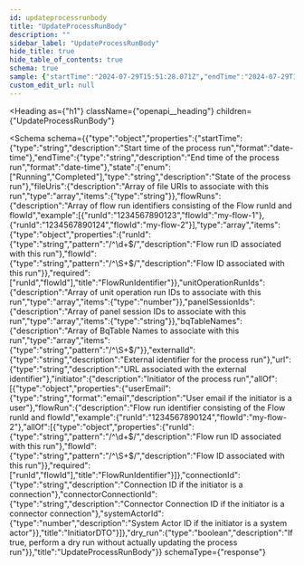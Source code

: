 ```yaml
---
id: updateprocessrunbody
title: "UpdateProcessRunBody"
description: ""
sidebar_label: "UpdateProcessRunBody"
hide_title: true
hide_table_of_contents: true
schema: true
sample: {"startTime":"2024-07-29T15:51:28.071Z","endTime":"2024-07-29T15:51:28.071Z","state":"Running","fileUris":["string"],"flowRuns":[{"runId":"1234567890123","flowId":"my-flow-1"},{"runId":"1234567890124","flowId":"my-flow-2"}],"unitOperationRunIds":[0],"panelSessionIds":["string"],"bqTableNames":["string"],"externalId":"string","url":"string","initiator":{"userEmail":"user@example.com","flowRun":{"runId":"1234567890124","flowId":"my-flow-2"},"connectionId":"string","connectorConnectionId":"string","systemActorId":0},"dry_run":true}
custom_edit_url: null
---
```



<Heading
  as={"h1"}
  className={"openapi__heading"}
  children={"UpdateProcessRunBody"}
>
</Heading>





<Schema
  schema={{"type":"object","properties":{"startTime":{"type":"string","description":"Start time of the process run","format":"date-time"},"endTime":{"type":"string","description":"End time of the process run","format":"date-time"},"state":{"enum":["Running","Completed"],"type":"string","description":"State of the process run"},"fileUris":{"description":"Array of file URIs to associate with this run","type":"array","items":{"type":"string"}},"flowRuns":{"description":"Array of flow run identifiers consisting of the Flow runId and flowId","example":[{"runId":"1234567890123","flowId":"my-flow-1"},{"runId":"1234567890124","flowId":"my-flow-2"}],"type":"array","items":{"type":"object","properties":{"runId":{"type":"string","pattern":"/^\\d+$/","description":"Flow run ID associated with this run"},"flowId":{"type":"string","pattern":"/^\\S+$/","description":"Flow ID associated with this run"}},"required":["runId","flowId"],"title":"FlowRunIdentifier"}},"unitOperationRunIds":{"description":"Array of unit operation run IDs to associate with this run","type":"array","items":{"type":"number"}},"panelSessionIds":{"description":"Array of panel session IDs to associate with this run","type":"array","items":{"type":"string"}},"bqTableNames":{"description":"Array of BqTable Names to associate with this run","type":"array","items":{"type":"string","pattern":"/^\\S+$/"}},"externalId":{"type":"string","description":"External identifier for the process run"},"url":{"type":"string","description":"URL associated with the external identifier"},"initiator":{"description":"Initiator of the process run","allOf":[{"type":"object","properties":{"userEmail":{"type":"string","format":"email","description":"User email if the initiator is a user"},"flowRun":{"description":"Flow run identifier consisting of the Flow runId and flowId","example":{"runId":"1234567890124","flowId":"my-flow-2"},"allOf":[{"type":"object","properties":{"runId":{"type":"string","pattern":"/^\\d+$/","description":"Flow run ID associated with this run"},"flowId":{"type":"string","pattern":"/^\\S+$/","description":"Flow ID associated with this run"}},"required":["runId","flowId"],"title":"FlowRunIdentifier"}]},"connectionId":{"type":"string","description":"Connection ID if the initiator is a connection"},"connectorConnectionId":{"type":"string","description":"Connector Connection ID if the initiator is a connector connection"},"systemActorId":{"type":"number","description":"System Actor ID if the initiator is a system actor"}},"title":"InitiatorDTO"}]},"dry_run":{"type":"boolean","description":"If true, perform a dry run without actually updating the process run"}},"title":"UpdateProcessRunBody"}}
  schemaType={"response"}
>
  
</Schema>
            
